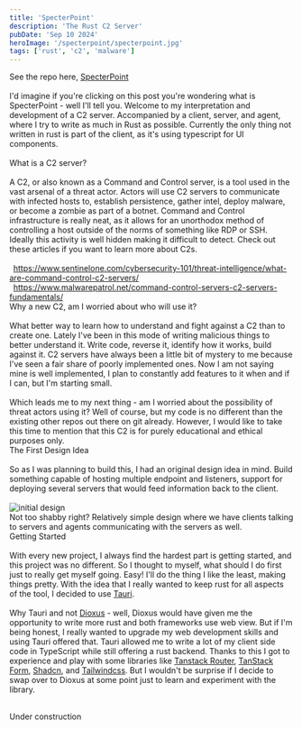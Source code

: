 ```yaml
---
title: 'SpecterPoint'
description: 'The Rust C2 Server'
pubDate: 'Sep 10 2024'
heroImage: '/specterpoint/specterpoint.jpg'
tags: ['rust', 'c2', 'malware']
---
```


See the repo here,  <a class="text-primary" href="https://github.com/zurtix/SpecterPoint">SpecterPoint</a><br/><br/>
I'd imagine if you're clicking on this post you're wondering what is SpecterPoint - well I'll tell you. Welcome to my interpretation and development of a C2 server. Accompanied by a client, server, and agent, where I try to write as much in Rust as possible. Currently the only thing not written in rust is part of the client, as it's using typescript for UI components.<br/><br/>
<span class="text-xl">What is a C2 server?</span><br/><br/>
A C2, or also known as a Command and Control server, is a tool used in the vast arsenal of a threat actor. Actors will use C2 servers to communicate with infected hosts to, establish persistence, gather intel, deploy malware, or become a zombie as part of a botnet. Command and Control infrastructure is really neat, as it allows for an unorthodox method of controlling a host outside of the norms of something like RDP or SSH. Ideally this activity is well hidden making it difficult to detect. Check out these articles if you want to learn more about C2s.<br/><br/>
&ensp;<span class="text-primary">https://www.sentinelone.com/cybersecurity-101/threat-intelligence/what-are-command-control-c2-servers/</span>  
&ensp;<span class="text-primary">https://www.malwarepatrol.net/command-control-servers-c2-servers-fundamentals/</span>
<br/>
<span class="text-xl">Why a new C2, am I worried about who will use it?</span><br/><br/>
What better way to learn how to understand and fight against a C2 than to create one. Lately I've been in this mode of writing malicious things to better understand it. Write code, reverse it, identify how it works, build against it. C2 servers have always been a little bit of mystery to me because I've seen a fair share of poorly implemented ones. Now I am not saying mine is well implemented, I plan to constantly add features to it when and if I can, but I'm starting small.<br/><br/>
Which leads me to my next thing - am I worried about the possibility of threat actors using it? Well of course, but my code is no different than the existing other repos out there on git already. However, I would like to take this time to mention that this C2 is for purely educational and ethical purposes only.
<br/>
<span class="text-xl">The First Design Idea</span><br/><br/>
So as I was planning to build this, I had an original design idea in mind. Build something capable of hosting multiple endpoint and listeners, support for deploying several servers that would feed information back to the client.<br/><br/>
![initial design](/specterpoint/initial_design.png)
<br/>
Not too shabby right? Relatively simple design where we have clients talking to servers and agents communicating with the servers as well.
<br/>
<span class="text-xl">Getting Started</span><br/><br/>
With every new project, I always find the hardest part is getting started, and this project was no different. So I thought to myself, what should I do first just to really get myself going. Easy! I'll do the thing I like the least, making things pretty. With the idea that I really wanted to keep rust for all aspects of the tool, I decided to use <a class="text-primary" href="https://tauri.app/">Tauri</a>.<br/><br/>
Why Tauri and not <a href="https://dioxuslabs.com/">Dioxus</a> - well, Dioxus would have given me the opportunity to write more rust and both frameworks use web view. But if I'm being honest, I really wanted to upgrade my web development skills and using Tauri offered that. Tauri allowed me to write a lot of my client side code in TypeScript while still offering a rust backend. Thanks to this I got to experience and play with some libraries like <a class="text-primary" href="https://tanstack.com/router/latest/docs/framework/react/overview">Tanstack Router</a>, <a class="text-primary" href="https://tanstack.com/form/latest/docs/overview">TanStack Form</a>, <a class="text-primary" href="https://ui.shadcn.com/">Shadcn</a>, and <a class="text-primary" href="https://tailwindcss.com/">Tailwindcss</a>. But I wouldn't be surprise if I decide to swap over to Dioxus at some point just to learn and experiment with the library.<br/><br/>

Under construction
